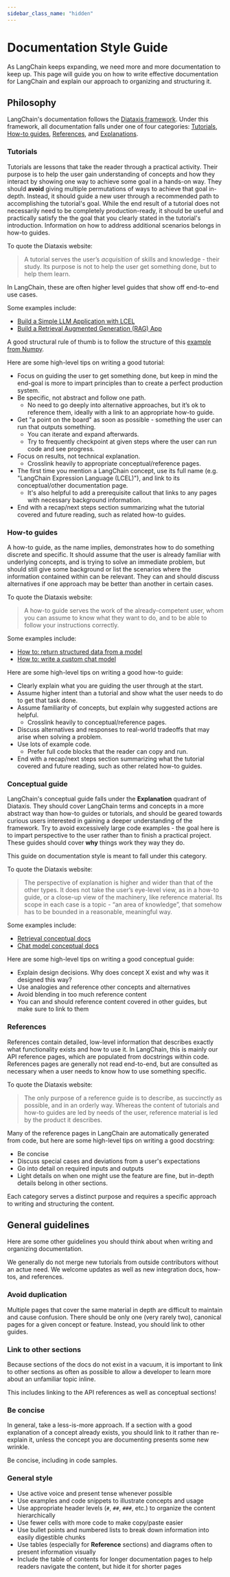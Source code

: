 ```yaml
---
sidebar_class_name: "hidden"
---
```


# Documentation Style Guide

As LangChain keeps expanding, we need more and more documentation to keep up. This page will guide you on how to write effective documentation for LangChain and explain our approach to organizing and structuring it.

## Philosophy

LangChain's documentation follows the [Diataxis framework](https://diataxis.fr).
Under this framework, all documentation falls under one of four categories: [Tutorials](/docs/contributing/documentation/style_guide/#tutorials),
[How-to guides](/docs/contributing/documentation/style_guide/#how-to-guides),
[References](/docs/contributing/documentation/style_guide/#references), and [Explanations](/docs/contributing/documentation/style_guide/#conceptual-guide).

### Tutorials

Tutorials are lessons that take the reader through a practical activity. Their purpose is to help the user
gain understanding of concepts and how they interact by showing one way to achieve some goal in a hands-on way. They should **avoid** giving
multiple permutations of ways to achieve that goal in-depth. Instead, it should guide a new user through a recommended path to accomplishing the tutorial's goal. While the end result of a tutorial does not necessarily need to
be completely production-ready, it should be useful and practically satisfy the the goal that you clearly stated in the tutorial's introduction. Information on how to address additional scenarios
belongs in how-to guides.

To quote the Diataxis website:

> A tutorial serves the user’s *acquisition* of skills and knowledge - their study. Its purpose is not to help the user get something done, but to help them learn.

In LangChain, these are often higher level guides that show off end-to-end use cases.

Some examples include:

- [Build a Simple LLM Application with LCEL](/docs/tutorials/llm_chain/)
- [Build a Retrieval Augmented Generation (RAG) App](/docs/tutorials/rag/)

A good structural rule of thumb is to follow the structure of this [example from Numpy](https://numpy.org/numpy-tutorials/content/tutorial-svd.html).
  
Here are some high-level tips on writing a good tutorial:

- Focus on guiding the user to get something done, but keep in mind the end-goal is more to impart principles than to create a perfect production system.
- Be specific, not abstract and follow one path.
  - No need to go deeply into alternative approaches, but it’s ok to reference them, ideally with a link to an appropriate how-to guide.
- Get "a point on the board" as soon as possible - something the user can run that outputs something.
  - You can iterate and expand afterwards.
  - Try to frequently checkpoint at given steps where the user can run code and see progress.
- Focus on results, not technical explanation.
  - Crosslink heavily to appropriate conceptual/reference pages.
- The first time you mention a LangChain concept, use its full name (e.g. "LangChain Expression Language (LCEL)"), and link to its conceptual/other documentation page.
  - It's also helpful to add a prerequisite callout that links to any pages with necessary background information.
- End with a recap/next steps section summarizing what the tutorial covered and future reading, such as related how-to guides.
  
### How-to guides

A how-to guide, as the name implies, demonstrates how to do something discrete and specific.
It should assume that the user is already familiar with underlying concepts, and is trying to solve an immediate problem, but
should still give some background or list the scenarios where the information contained within can be relevant.
They can and should discuss alternatives if one approach may be better than another in certain cases.

To quote the Diataxis website:

> A how-to guide serves the work of the already-competent user, whom you can assume to know what they want to do, and to be able to follow your instructions correctly.

Some examples include:

- [How to: return structured data from a model](/docs/how_to/structured_output/)
- [How to: write a custom chat model](/docs/how_to/custom_chat_model/)

Here are some high-level tips on writing a good how-to guide:

- Clearly explain what you are guiding the user through at the start.
- Assume higher intent than a tutorial and show what the user needs to do to get that task done.
- Assume familiarity of concepts, but explain why suggested actions are helpful.
  - Crosslink heavily to conceptual/reference pages.
- Discuss alternatives and responses to real-world tradeoffs that may arise when solving a problem.
- Use lots of example code.
  - Prefer full code blocks that the reader can copy and run.
- End with a recap/next steps section summarizing what the tutorial covered and future reading, such as other related how-to guides.

### Conceptual guide

LangChain's conceptual guide falls under the **Explanation** quadrant of Diataxis. They should cover LangChain terms and concepts
in a more abstract way than how-to guides or tutorials, and should be geared towards curious users interested in
gaining a deeper understanding of the framework. Try to avoid excessively large code examples - the goal here is to
impart perspective to the user rather than to finish a practical project. These guides should cover **why** things work they way they do.

This guide on documentation style is meant to fall under this category.

To quote the Diataxis website:

> The perspective of explanation is higher and wider than that of the other types. It does not take the user’s eye-level view, as in a how-to guide, or a close-up view of the machinery, like reference material. Its scope in each case is a topic - “an area of knowledge”, that somehow has to be bounded in a reasonable, meaningful way.

Some examples include:

- [Retrieval conceptual docs](/docs/concepts/#retrieval)
- [Chat model conceptual docs](/docs/concepts/#chat-models)

Here are some high-level tips on writing a good conceptual guide:

- Explain design decisions. Why does concept X exist and why was it designed this way?
- Use analogies and reference other concepts and alternatives
- Avoid blending in too much reference content
- You can and should reference content covered in other guides, but make sure to link to them

### References

References contain detailed, low-level information that describes exactly what functionality exists and how to use it.
In LangChain, this is mainly our API reference pages, which are populated from docstrings within code.
References pages are generally not read end-to-end, but are consulted as necessary when a user needs to know
how to use something specific.

To quote the Diataxis website:

> The only purpose of a reference guide is to describe, as succinctly as possible, and in an orderly way. Whereas the content of tutorials and how-to guides are led by needs of the user, reference material is led by the product it describes.

Many of the reference pages in LangChain are automatically generated from code,
but here are some high-level tips on writing a good docstring:

- Be concise
- Discuss special cases and deviations from a user's expectations
- Go into detail on required inputs and outputs
- Light details on when one might use the feature are fine, but in-depth details belong in other sections.

Each category serves a distinct purpose and requires a specific approach to writing and structuring the content.

## General guidelines

Here are some other guidelines you should think about when writing and organizing documentation.

We generally do not merge new tutorials from outside contributors without an actue need.
We welcome updates as well as new integration docs, how-tos, and references.

### Avoid duplication

Multiple pages that cover the same material in depth are difficult to maintain and cause confusion. There should
be only one (very rarely two), canonical pages for a given concept or feature. Instead, you should link to other guides.

### Link to other sections

Because sections of the docs do not exist in a vacuum, it is important to link to other sections as often as possible
to allow a developer to learn more about an unfamiliar topic inline.

This includes linking to the API references as well as conceptual sections!

### Be concise

In general, take a less-is-more approach. If a section with a good explanation of a concept already exists, you should link to it rather than
re-explain it, unless the concept you are documenting presents some new wrinkle.

Be concise, including in code samples.

### General style

- Use active voice and present tense whenever possible
- Use examples and code snippets to illustrate concepts and usage
- Use appropriate header levels (`#`, `##`, `###`, etc.) to organize the content hierarchically
- Use fewer cells with more code to make copy/paste easier
- Use bullet points and numbered lists to break down information into easily digestible chunks
- Use tables (especially for **Reference** sections) and diagrams often to present information visually
- Include the table of contents for longer documentation pages to help readers navigate the content, but hide it for shorter pages
